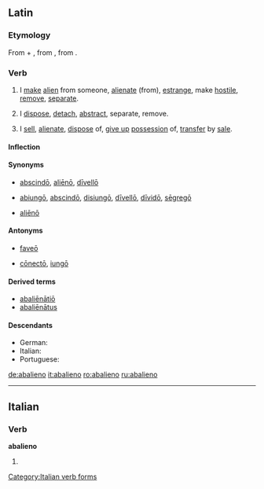 ==Latin==

===Etymology===
From {{term|ab||from, away from|lang=la}} + {{term|alieno|aliēnō|alienate, estrange|lang=la}}, from {{term|alienus|aliēnus|foreign, alien|lang=la}}, from {{term|alius|alius|other, another|lang=la}}.

===Verb===
{{la-verb|abalieno|abaliēnō|abalienare|abaliēnāre|abalienavi|abaliēnāvī|abalienatum|abaliēnātum}}

# I [[make]] [[alien]] from someone, [[alienate]] (from), [[estrange]], make [[hostile]], [[remove]], [[separate]].
# {{by extension|in general|lang=la}} I [[dispose]], [[detach]], [[abstract]], separate, remove.
# {{legal|lang=la}} I [[sell]], [[alienate]], [[dispose]] of, [[give up]] [[possession]] of, [[transfer]] by [[sale]].

====Inflection====
{{la-conj-1st|abaliēn|abaliēnāv|abaliēnāt|11=abalien|22=abalienav|33=abalienat}}

====Synonyms====
* {{sense|alienate}} [[abscindo|abscindō]], [[alieno#Latin|aliēnō]], [[divello#Latin|dīvellō]]
* {{sense|separate, remove}} [[abiungo|abiungō]], [[abscindo|abscindō]], [[disiungo|disiungō]], [[divello|dīvellō]], [[divido#Latin|dīvidō]], [[segrego#Latin|sēgregō]]
* {{sense|transfer by sale}} [[alieno#Latin|aliēnō]]

====Antonyms====
* {{sense|alienate}} [[faveo|faveō]]
* {{sense|separate, remove}} [[conecto#Latin|cōnectō]], [[iungo|iungō]]

====Derived terms====
* [[abalienatio|abaliēnātiō]]
* [[abalienatus|abaliēnātus]]

====Descendants====
* German: {{l|de|abalienieren}}
* Italian: {{l|it|abalienare}}
* Portuguese: {{l|pt|abalienar}}

[[de:abalieno]]
[[it:abalieno]]
[[ro:abalieno]]
[[ru:abalieno]]

----
{{also|abalienò}}
==Italian==

===Verb===
'''abalieno'''

# {{form of|[[first-person|First-person]] [[singular]] [[present tense]]|[[abalienare#Italian|abalienare]]|lang=Italian}}

[[Category:Italian verb forms]]

{{rfc-auto}}